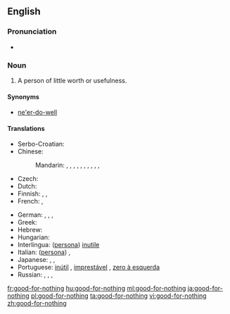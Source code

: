 {{also|good for nothing}}
==English==
{{rfc-auto}}

===Pronunciation===
* {{audio|en-us-good-for-nothing.ogg|Audio (US)}}

===Noun===
{{en-noun|sg=[[good]]-[[for]]-[[nothing]]}}

# A person of little worth or usefulness.

====Synonyms====
* [[ne'er-do-well]]

====Translations====
{{trans-top|A person of little worth or usefulness}}
* Serbo-Croatian: {{t|sh|ništarija|m}}
* Chinese:
*: Mandarin: {{t|cmn|一無是處|sc=Hani}}, {{t|cmn|一无是处|tr=yīwúshìchù|sc=Hani}}, {{t|cmn|不稂不莠|tr=bùlángbùyǒu|sc=Hani}}, {{t|cmn|窩囊|sc=Hani}}, {{t|cmn|窝囊|tr=wōnang|sc=Hani}}, {{t|cmn|沒出息|sc=Hani}},  {{t|cmn|没出息|tr=méi chūxi|sc=Hani}}, {{t-|cmn|玩兒鬧|sc=Hani}},  {{t-|cmn|玩儿闹|tr=wánrnào|sc=Hani}}, {{t|zh|不是東西|sc=Hani}}, {{t|zh|不是东西|tr=bù shì dōngxi|sc=Hani}}
* Czech: {{t-|cs|budižkničemu|m}}
* Dutch: {{t+|nl|nietsnut|m|f}}
* Finnish: {{t+|fi|nolla}}, {{t-|fi|hulttio}}, {{t-|fi|hanttapuli}}
* French: {{t+|fr|bon à rien|m}}, {{t+|fr|vaurien|m}}
{{trans-mid}}
* German: {{t+|de|Taugenichts|m}},  {{t+|de|Nichtsnutz|m}},  {{t-|de|Herumtreiber}},  {{t+|de|Tunichtgut|m}}
* Greek: {{t+|el|χαραμοφάης|m|tr=charamofáis}}
* Hebrew: {{t+|he|לא יוצלח|m|tr=Lo Yuts'lahh}}
* Hungarian: {{t+|hu|semmirekellő}}
* Interlingua: ([[persona]]) [[inutile]]
* Italian: ([[persona]]) {{t+|it|inutile|f}}, {{t-|it|buono a nulla|m}}
* Japanese: {{t-|ja|碌でなし|tr=ろくでなし, rokudenashi}},  {{t-|ja|仕様の無い|tr=しようのない, shiyō-no nai}},  {{t-|ja|下らない|tr=くだらない, kudaranai}}
* Portuguese: [[inútil]] {{m|f}}, [[imprestável]] {{m|f}}, [[zero à esquerda]] {{m}}
* Russian: {{t+|ru|никчёмный|tr=nikčómnyj}},  {{t+|ru|бесполезный|tr=bespoléznyj}},  {{t-|ru|никудышний|tr=nikudýšnij}},  {{t+|ru|бездельник|m|tr=bezdél'nik}}
{{trans-bottom}}

[[fr:good-for-nothing]]
[[hu:good-for-nothing]]
[[ml:good-for-nothing]]
[[ja:good-for-nothing]]
[[pl:good-for-nothing]]
[[ta:good-for-nothing]]
[[vi:good-for-nothing]]
[[zh:good-for-nothing]]